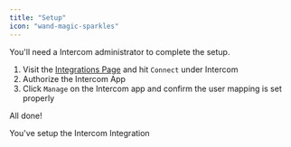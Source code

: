 ```yaml
---
title: "Setup"
icon: "wand-magic-sparkles"
---
```


<Note>You'll need a Intercom administrator to complete the setup.</Note>

1. Visit the [Integrations Page](https://app.usepylon.com/integration) and hit
   `Connect` under Intercom
2. Authorize the Intercom App
3. Click `Manage` on the Intercom app and confirm the user mapping is set
   properly

All done!

<Check>You've setup the Intercom Integration</Check>
